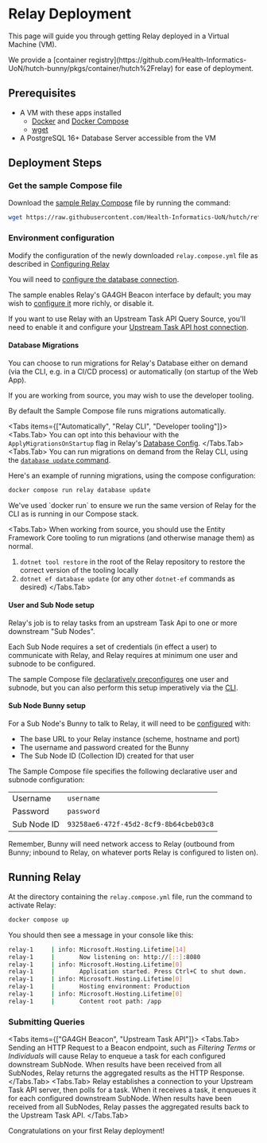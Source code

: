 
# Relay Deployment

This page will guide you through getting Relay deployed in a Virtual Machine (VM).

<Callout emoji="🐇">
  We provide a [container
  registry](https://github.com/Health-Informatics-UoN/hutch-bunny/pkgs/container/hutch%2Frelay)
  for ease of deployment.
</Callout>

## Prerequisites

- A VM with these apps installed
  - [Docker](https://knowledgebase.aridhia.io/workspaces/analysing-data/virtual-machines/installing-software-on-virtual-machines/installing-docker-on-your-virtual-machine) and [Docker Compose](https://docs.docker.com/compose/install/)
  - [wget](https://phoenixnap.com/kb/wget-command-with-examples#:~:text=wget%20is%20a%20free%20GNU,this%20tutorial%20uses%20Ubuntu%2022.04)
- A PostgreSQL 16+ Database Server accessible from the VM

## Deployment Steps

### Get the sample Compose file

Download the [sample Relay Compose](https://raw.githubusercontent.com/Health-Informatics-UoN/hutch/refs/heads/main/samples/Bunny/compose/relay.compose.yml) file by running the command:

```bash copy
wget https://raw.githubusercontent.com/Health-Informatics-UoN/hutch/refs/heads/main/samples/Bunny/compose/relay.compose.yml
```

### Environment configuration

Modify the configuration of the newly downloaded `relay.compose.yml` file as described in [Configuring Relay](/relay/config)

You will need to [configure the database connection](/relay/config#database).

The sample enables Relay's GA4GH Beacon interface by default; you may wish to [configure it](/relay/config#ga4gh-beacon) more richly, or disable it.

If you want to use Relay with an Upstream Task API Query Source, you'll need to enable it and configure your [Upstream Task API host connection](/relay/config#upstream-task-api).

#### Database Migrations

You can choose to run migrations for Relay's Database either on demand (via the CLI, e.g. in a CI/CD process) or automatically (on startup of the Web App).

If you are working from source, you may wish to use the developer tooling.

By default the Sample Compose file runs migrations automatically.

<Tabs items={["Automatically", "Relay CLI", "Developer tooling"]}>
  <Tabs.Tab>
  You can opt into this behaviour with the `ApplyMigrationsOnStartup` flag in Relay's [Database Config](/relay/config#database).
  </Tabs.Tab>
  <Tabs.Tab>
  You can run migrations on demand from the Relay CLI, using the [`database update` command](/relay/cli/database#update).

  Here's an example of running migrations, using the compose configuration:

  ```bash copy
  docker compose run relay database update
  ```

  <Callout>
  We've used `docker run` to ensure we run the same version of Relay for the CLI as is running in our Compose stack.
  </Callout>
  </Tabs.Tab>

  <Tabs.Tab>
  When working from source, you should use the Entity Framework Core tooling to run migrations (and otherwise manage them) as normal.

  1. `dotnet tool restore` in the root of the Relay repository to restore the correct version of the tooling locally
  2. `dotnet ef database update` (or any other `dotnet-ef` commands as desired)
  </Tabs.Tab>
</Tabs>

#### User and Sub Node setup

Relay's job is to relay tasks from an upstream Task Api to one or more downstream "Sub Nodes".

Each Sub Node requires a set of credentials (in effect a user) to communicate with Relay, and Relay requires at minimum one user and subnode to be configured.

The sample Compose file [declaratively preconfigures](/relay/config#declarative-subnodes) one user and subnode, but you can also perform this setup imperatively via the [CLI](/relay/cli/users#add).

#### Sub Node Bunny setup

For a Sub Node's Bunny to talk to Relay, it will need to be [configured](/bunny/config) with:

- The base URL to your Relay instance (scheme, hostname and port)
- The username and password created for the Bunny
- The Sub Node ID (Collection ID) created for that user

The Sample Compose file specifies the following declarative user and subnode configuration:

| | |
|-|-|
Username | `username`
Password | `password`
Sub Node ID | `93258ae6-472f-45d2-8cf9-8b64cbeb03c8`

<Callout type="warning">
  Remember, Bunny will need network access to Relay (outbound from Bunny;
  inbound to Relay, on whatever ports Relay is configured to listen on).
</Callout>

## Running Relay

At the directory containing the `relay.compose.yml` file, run the command to activate Relay:

```bash copy
docker compose up
```

You should then see a message in your console like this:

```bash
relay-1     | info: Microsoft.Hosting.Lifetime[14]
relay-1     |       Now listening on: http://[::]:8080
relay-1     | info: Microsoft.Hosting.Lifetime[0]
relay-1     |       Application started. Press Ctrl+C to shut down.
relay-1     | info: Microsoft.Hosting.Lifetime[0]
relay-1     |       Hosting environment: Production
relay-1     | info: Microsoft.Hosting.Lifetime[0]
relay-1     |       Content root path: /app
```

### Submitting Queries

<Tabs items={["GA4GH Beacon", "Upstream Task API"]}>
  <Tabs.Tab>
  Sending an HTTP Request to a Beacon endpoint, such as <dfn title="/ga4gh/beacon/v2/filtering_terms">Filtering Terms</dfn> or <dfn title="/ga4gh/beacon/v2/individuals">Individuals</dfn> will cause Relay to enqueue a task for each configured downstream SubNode.
  When results have been received from all SubNodes, Relay returns the aggregated results as the HTTP Response.
  </Tabs.Tab>
  <Tabs.Tab>
  Relay establishes a connection to your Upstream Task API server, then polls for a task.
  When it receives a task, it enqueues it for each configured downstream SubNode.
  When results have been received from all SubNodes, Relay passes the aggregated results back to the Upstream Task API.
  </Tabs.Tab>
</Tabs>

<Callout emoji="🎉">Congratulations on your first Relay deployment!</Callout>
